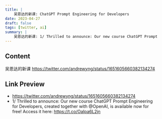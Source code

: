 ```yaml
---
title: |
    吴恩达的新课: ChatGPT Prompt Engineering for Developers
date: 2023-04-27
draft: false
tags: [twitter, ai]
summary: |
    吴恩达的新课: 1/ Thrilled to announce: Our new course ChatGPT Prompt Engineering for Developers, created together with @OpenAI, is available now for free!
---
```


## Content

吴恩达的新课
https://twitter.com/andrewyng/status/1651605660382134274

## Link Preview

- https://twitter.com/andrewyng/status/1651605660382134274
- 1/ Thrilled to announce: Our new course ChatGPT Prompt Engineering for Developers, created together with @OpenAI, is available now for free! Access it here: https://t.co/OaIpa6L2jn
